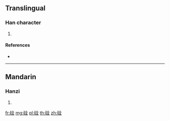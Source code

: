 {{character info/new}}
==Translingual==

===Han character===
{{Han char|rn=112|rad=石|as=06|sn=11|four=|canj=MROMG|ids=⿰石全}}

# {{defn|Han|sort=石06}}

====References====
* {{Han ref|kx=0829.350|dkj=24146|hdz=42429.160|uh=7842|ud=30786}}

----

==Mandarin==

===Hanzi===
{{cmn-hanzi|pin=[[quán]] ([[quan2]])|wg=ch'üan<sup>2</sup>}}

# {{defn|lang=cmn|sort=石06}}

[[fr:硂]]
[[mg:硂]]
[[pl:硂]]
[[th:硂]]
[[zh:硂]]
